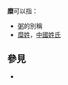 '''糜'''可以指：
* [[粥|粥]]的別稱
* [[糜姓|糜姓]]，[[中國|中國]][[姓氏|姓氏]]

== 參見 ==
* {{Lookfrom}}

{{disambig|M|cat=一字消歧義}}